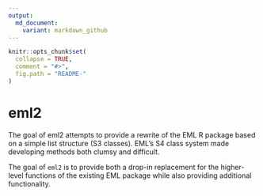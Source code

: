 ```yaml
---
output:
  md_document:
    variant: markdown_github
---
```


<!-- README.md is generated from README.Rmd. Please edit that file -->

```r
knitr::opts_chunk$set(
  collapse = TRUE,
  comment = "#>",
  fig.path = "README-"
)
```

# eml2

The goal of eml2 attempts to provide a rewrite of the EML R package based on a simple list structure (S3 classes).  EML's S4 class system made developing methods both clumsy and difficult.  


The goal of `eml2` is to provide both a drop-in replacement for the higher-level functions of the existing EML package while also providing additional functionality.  
